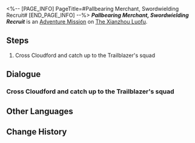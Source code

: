 <%-- [PAGE_INFO]
PageTitle=#Pallbearing Merchant, Swordwielding Recruit#
[END_PAGE_INFO] --%>
{{Stub|Dialogue.}}
{{Mission Infobox
|id            = 1020402
|title         = 
|image         = <!--Mission Pallbearing Merchant, Swordwielding Recruit.png-->
|type          = Adventure
|event_name    = 
|chapter       = 
|requirements  = 
|summary       = <!--official mission summary from Fate's Atlas-->
|characters    = Dan Heng; Luocha; Sushang; Trailblazer
|startLocation = [[The Xianzhou Luofu]] - [[Cloudford]]
|world         = The Xianzhou Luofu
|area          = Cloudford
|prev          = 
|next          = 
|rewards       = 
}}
'''''Pallbearing Merchant, Swordwielding Recruit''''' is an [[Adventure Mission]] on [[The Xianzhou Luofu]].

==Steps==
# Cross Cloudford and catch up to the Trailblazer's squad

<!--
==Gameplay Notes==

--><!--
==Trial Character==

-->
==Dialogue==
{{Stub Dialogue}}
===Cross Cloudford and catch up to the Trailblazer's squad===
{{Mission Description|type=adventure|location=Cloudford|As you review the video communication sent by Kafka, you realize there is a hidden and lethal danger in her invitation &mdash; Her companion, the man named Blade, has an ancient and indelible feud with you.<br />You decide to go against the ban and set foot on the Luofu once again. Yet, when you land on Cloudford, you feel that Kafka was not lying. The Luofu has fallen into a catastrophe due to the influences of the Stellaron.}}
{{Dialogue Start}}
:{{tx}}
{{Dialogue End}}

==Other Languages==
{{Other Languages
|en   = Pallbearing Merchant, Swordwielding Recruit
|zhs  = 扶灵游贾，仗剑新卒
|zht  = 扶靈游賈，仗劍新卒
|ja   = 遺霊を扶ける遊商、剣を帯びる新兵
|ko   = 유령을 돕는 상인, 검을 지닌 신병
|es   = Mercader avispado y recluta espadachín
|fr   = Marchand porteur funéraire et recrue épéiste
|ru   = Торговец, несущий гроб, и новобранец-фехтовальщик
|th   = พ่อค้าแบกโลง อัศวินถือดาบ
|vi   = Thương Gia Khiêng Quan Tài, Kiếm Sĩ Tập Sự
|de   = Sargtragender Händler, Schwertführender Rekrut
|id   = Pedagang Pemandu Roh, Rekrut Pembawa Pedang
|pt   = Comerciante Leva-caixão, Recruta Brande-espada
}}

==Change History==
{{Change History|1.0}}
